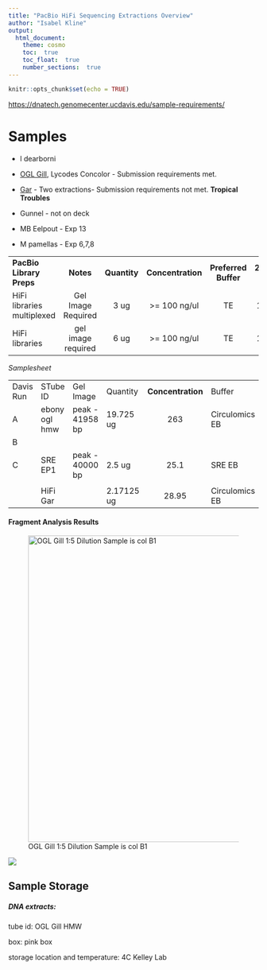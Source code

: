 ```yaml
---
title: "PacBio HiFi Sequencing Extractions Overview"
author: "Isabel Kline"
output:  
  html_document:
    theme: cosmo
    toc:  true
    toc_float:  true
    number_sections:  true
---
```


```r
knitr::opts_chunk$set(echo = TRUE)
```

<https://dnatech.genomecenter.ucdavis.edu/sample-requirements/>

# Samples 

-   l dearborni

-   [OGL Gill](https://isabel-kline.github.io/Kelley_Lab_Notebook/OGL_Gill_HMW.html), Lycodes Concolor - Submission requirements met.

-   [Gar](https://isabel-kline.github.io/Kelley_Lab_Notebook/Gar_HMW.html) - Two extractions- Submission requirements not met. **Tropical Troubles**

-   Gunnel - not on deck

-   MB Eelpout - Exp 13

-   M pamellas - Exp 6,7,8

|                            |                    |              |                   |                      |                   |                   |
|:----------|:---------:|:---------:|:---------:|:---------:|:---------:|:---------:|
| **PacBio Library Preps**   |     **Notes**      | **Quantity** | **Concentration** | **Preferred Buffer** | **260/280 ratio** | **260/230 ratio** |
| HiFi libraries multiplexed | Gel Image Required |     3 ug     |   \>= 100 ng/ul   |          TE          |      1.8-2.0      |        \>2        |
| HiFi libraries             | gel image required |     6 ug     |   \>= 100 ng/ul   |          TE          |      1.8-2.0      |        \>2        |

*Samplesheet*

|           |               |                 |            |                   |                |                   |                   |
|---------|-----------|-----------|---------|:-------:|---------|:-------:|:-------:|
| Davis Run | STube ID      | Gel Image       | Quantity   | **Concentration** | Buffer         | **260/280 ratio** | **260/230 ratio** |
| A         | ebony ogl hmw | peak - 41958 bp | 19.725 ug  |        263        | Circulomics EB |        1.8        |        2.1        |
| B         |               |                 |            |                   |                |                   |                   |
| C         | SRE EP1       | peak - 40000 bp | 2.5 ug     |       25.1        | SRE EB         |                   |                   |
|           |               |                 |            |                   |                |                   |                   |
|           | HiFi Gar      |                 | 2.17125 ug |       28.95       | Circulomics EB |       1.837       |       1.27        |

#### Fragment Analysis Results

![OGL Gill 1:5 Dilution Sample is col B1](images/240419_Ebony_OGL_Gar_Tapestation.jpg){width="617"}

![](images/240419_Ebony_OGL_1_5_Tapestation.png)

## Sample Storage

##### DNA extracts:

tube id: OGL Gill HMW

box: pink box

storage location and temperature: 4C Kelley Lab
